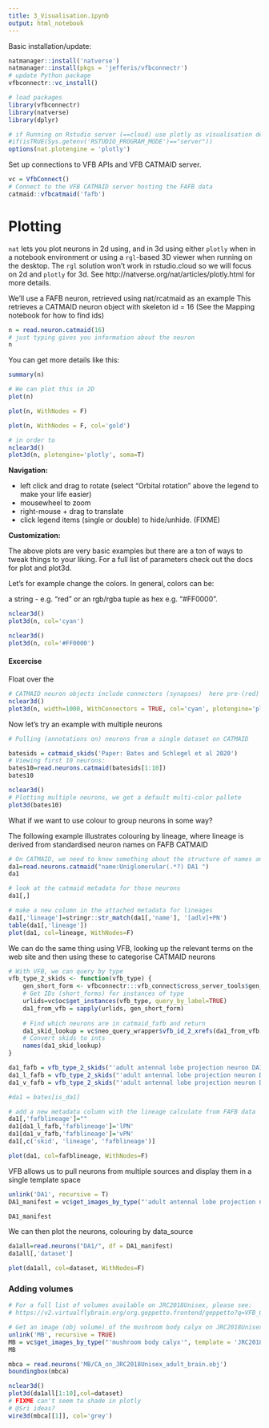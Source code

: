 ```yaml
---
title: 3_Visualisation.ipynb
output: html_notebook
---
```


Basic installation/update:
```r
natmanager::install('natverse')
natmanager::install(pkgs = 'jefferis/vfbconnectr')
# update Python package
vfbconnectr::vc_install()
```


```r
# load packages
library(vfbconnectr)
library(natverse)
library(dplyr)

# if Running on Rstudio server (==cloud) use plotly as visualisation default
#if(isTRUE(Sys.getenv('RSTUDIO_PROGRAM_MODE')=="server"))
options(nat.plotengine = 'plotly')
```

Set up connections to VFB APIs and VFB CATMAID server.

```r
vc = VfbConnect()
# Connect to the VFB CATMAID server hosting the FAFB data
catmaid::vfbcatmaid('fafb')
```


# Plotting
`nat` lets you plot neurons in 2d using, and in 3d using either `plotly` when
in a notebook environment or using a `rgl`-based 3D viewer when running on the
desktop. The `rgl` solution won't work in rstudio.cloud so we will focus on 2d
and `plotly` for 3d. See http://natverse.org/nat/articles/plotly.html for more details.


We'll use a FAFB neuron, retrieved using nat/rcatmaid as an example
This retrieves a CATMAID neuron object with skeleton id = 16 
(See the Mapping notebook for how to find ids)
```r
n = read.neuron.catmaid(16)
# just typing gives you information about the neuron
n
```

You can get more details like this:

```r
summary(n)
```

```r
# We can plot this in 2D
plot(n)
```

```r
plot(n, WithNodes = F)
```

```r
plot(n, WithNodes = F, col='gold')
```


```r
# in order to 
nclear3d()
plot3d(n, plotengine='plotly', soma=T)
```

**Navigation:**

* left click and drag to rotate (select "Orbital rotation" above the legend to make your life easier)
* mousewheel to zoom
* right-mouse + drag to translate
* click legend items (single or double) to hide/unhide. (FIXME)

**Customization:**

The above plots are very basic examples but there are a ton of ways to tweak things to your liking.
For a full list of parameters check out the docs for plot and plot3d.

Let's for example change the colors. In general, colors can be:

a string - e.g. "red" or
an rgb/rgba tuple as hex e.g. "#FF0000". 

```r
nclear3d()
plot3d(n, col='cyan')
```

```r
nclear3d()
plot3d(n, col='#FF0000')
```


#### Excercise

Float over the 

```r
# CATMAID neuron objects include connectors (synapses)  here pre-(red) and postsynapses (blue).
nclear3d()
plot3d(n, width=1000, WithConnectors = TRUE, col='cyan', plotengine='plotly') #
```

Now let's try an example with multiple neurons

```r
# Pulling (annotations on) neurons from a single dataset on CATMAID

batesids = catmaid_skids('Paper: Bates and Schlegel et al 2020') 
# Viewing first 10 neurons:
bates10=read.neurons.catmaid(batesids[1:10])
bates10
```

```r
nclear3d()
# Plotting multiple neurons, we get a default multi-color pallete
plot3d(bates10)
```

What if we want to use colour to group neurons in some way?

The following example illustrates colouring by lineage, where lineage is derived from standardised neuron names on FAFB CATMAID 


```r
# On CATMAID, we need to know something about the structure of names and parse them to get types:
da1=read.neurons.catmaid("name:Uniglomerular(.*?) DA1 ")
da1
```

```r
# look at the catmaid metadata for those neurons
da1[,]
```

```r
# make a new column in the attached metadata for lineages
da1[,'lineage']=stringr::str_match(da1[,'name'], '[adlv]+PN')
table(da1[,'lineage'])
plot(da1, col=lineage, WithNodes=F)
```

We can do the same thing using VFB, looking up the relevant terms on the web site and then using these to categorise CATMAID neurons

```r
# With VFB, we can query by type
vfb_type_2_skids <- function(vfb_type) {
    gen_short_form <- vfbconnectr:::vfb_connect$cross_server_tools$gen_short_form
    # Get IDs (short_forms) for instances of type
    urlids=vc$oc$get_instances(vfb_type, query_by_label=TRUE)
    da1_from_vfb = sapply(urlids, gen_short_form)
    
    # Find which neurons are in catmaid_fafb and return 
    da1_skid_lookup = vc$neo_query_wrapper$vfb_id_2_xrefs(da1_from_vfb, db='catmaid_fafb', reverse_return=TRUE)
    # Convert skids to ints 
    names(da1_skid_lookup)
}

da1_fafb = vfb_type_2_skids("'adult antennal lobe projection neuron DA1'")
da1_l_fafb = vfb_type_2_skids("'adult antennal lobe projection neuron DA1 lPN'")
da1_v_fafb = vfb_type_2_skids("'adult antennal lobe projection neuron DA1 vPN'")

#da1 = bates[is_da1]
```


```r
# add a new metadata column with the lineage calculate from FAFB data
da1[,'fafblineage']=""
da1[da1_l_fafb,'fafblineage']='lPN'
da1[da1_v_fafb,'fafblineage']='vPN'
da1[,c('skid', 'lineage', 'fafblineage')]
```


```r
plot(da1, col=fafblineage, WithNodes=F)
```

VFB allows us to pull neurons from multiple sources and display them in a single template space

```r
unlink('DA1', recursive = T)
DA1_manifest = vc$get_images_by_type("'adult antennal lobe projection neuron DA1'", template = 'JRC2018Unisex', image_folder = 'DA1', stomp=TRUE)
```

```r
DA1_manifest
```

We can then plot the neurons, colouring by data_source

```r
da1all=read.neurons("DA1/", df = DA1_manifest)
da1all[,'dataset']
```


```r
plot(da1all, col=dataset, WithNodes=F)
```

### Adding volumes

```r
# For a full list of volumes available on JRC2018Unisex, please see:
# https://v2.virtualflybrain.org/org.geppetto.frontend/geppetto?q=VFB_00101567,PaintedDomains

# Get an image (obj volume) of the mushroom body calyx on JRC2018Unisex: 
unlink('MB', recursive = TRUE)
MB = vc$get_images_by_type("'mushroom body calyx'", template = 'JRC2018Unisex', image_folder='MB', image_type='obj', stomp=TRUE) # TODO - check for man and pull if there.
MB
```

```r
mbca = read.neurons('MB/CA_on_JRC2018Unisex_adult_brain.obj')
boundingbox(mbca)
```


```r
nclear3d()
plot3d(da1all[1:10],col=dataset)
# FIXME can't seem to shade in plotly
# @Sri ideas?
wire3d(mbca[[1]], col='grey')
```
